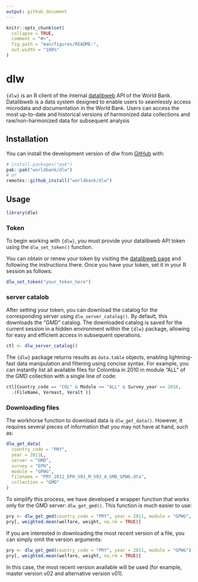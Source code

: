 ```yaml
---
output: github_document
---
```


<!-- README.md is generated from README.Rmd. Please edit that file -->

```r
knitr::opts_chunk$set(
  collapse = TRUE,
  comment = "#>",
  fig.path = "man/figures/README-",
  out.width = "100%"
)
```

# dlw

<!-- badges: start -->
<!-- badges: end -->

`{dlw}` is an R client of the internal [datalibweb](https://datalibweb2.worldbank.org/) API of the World Bank. Datalibweb is a data system designed to enable users to seamlessly access microdata and documentation in the World Bank. Users can access the most up-to-date and historical versions of harmonized data collections and raw/non-harmonized data for subsequent analysis

## Installation

You can install the development version of dlw from [GitHub](https://github.com/) with:

``` r
# install.packages("pak")
pak::pak("worldbank/dlw")
# or
remotes::github_install("worldbank/dlw")
```

## Usage
```r
library(dlw)
```

### Token
To begin working with `{dlw}`, you must provide your datalibweb API token using the `dlw_set_token()` function. 

You can obtain or renew your token by visiting the [datalibweb page](https://datalibweb2.worldbank.org/) and following the instructions there. Once you have your token, set it in your R session as follows:

```r
dlw_set_token("your_token_here")
```

### server catalob
After setting your token, you can download the catalog for the corresponding server using `dlw_server_catalog()`. By default, this downloads the "GMD" catalog. 
The downloaded catalog is saved for the current session in a hidden environment within the `{dlw}` package, allowing for easy and efficient access in subsequent operations.

```r
ctl <- dlw_server_catalog()
```

The `{dlw}` package returns results as `data.table` objects, enabling lightning-fast data manipulation and filtering using concise syntax. For example, you can instantly list all available files for Colombia in 2010 in module "ALL" of the GMD collection with a single line of code:

```r
ctl[Country_code == "COL" & Module == "ALL" & Survey_year == 2010, 
  .(FileName, Vermast, Veralt )]
```

### Downloading files

The workhorse function to download data is `dlw_get_data()`. However, it requires several pieces of information that you may not have at hand, such as:

```r
dlw_get_data(
  country_code = "PRY",
  year = 2011L,
  server = "GMD",
  survey = "EPH",
  module = "GPWG",
  filename = "PRY_2011_EPH_V01_M_V03_A_GMD_GPWG.dta",
  collection = "GMD"
)
```

To simplify this process, we have developed a wrapper function that works only for the GMD server: `dlw_get_gmd()`. This function is much easier to use:

```r
pry <- dlw_get_gmd(country_code = "PRY", year = 2011, module = "GPWG", vermast = "v01", veralt = "v03")
pry[, weighted.mean(welfare, weight, na.rm = TRUE)]
```

If you are interested in downloading the most recent version of a file, you can simply omit the version arguments:

```r
pry <- dlw_get_gmd(country_code = "PRY", year = 2011, module = "GPWG")
pry[, weighted.mean(welfare, weight, na.rm = TRUE)]
```

In this case, the most recent version available will be used (for example, master version v02 and alternative version v01).

